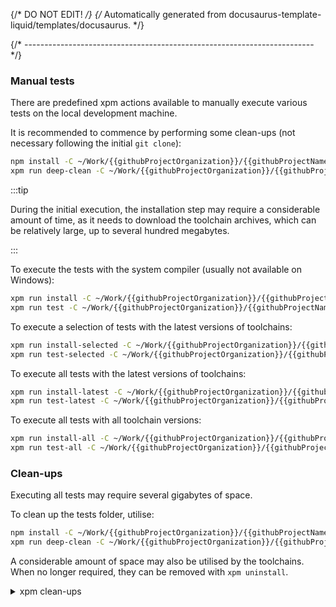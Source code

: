 {/* DO NOT EDIT! */}
{/* Automatically generated from docusaurus-template-liquid/templates/docusaurus. */}


{/* ------------------------------------------------------------------------ */}

### Manual tests

There are predefined xpm actions available to manually execute various
tests on the local development machine.

It is recommended to commence by performing some clean-ups (not necessary
following the initial `git clone`):

```sh
npm install -C ~/Work/{{githubProjectOrganization}}/{{githubProjectName}}.git/tests
xpm run deep-clean -C ~/Work/{{githubProjectOrganization}}/{{githubProjectName}}.git/tests
```

:::tip

During the initial execution, the installation step may require a considerable
amount of time, as it needs to download the toolchain archives, which
can be relatively large, up to several hundred megabytes.

:::

To execute the tests with the system compiler (usually not available on Windows):

```sh
xpm run install -C ~/Work/{{githubProjectOrganization}}/{{githubProjectName}}.git/tests
xpm run test -C ~/Work/{{githubProjectOrganization}}/{{githubProjectName}}.git/tests
```

To execute a selection of tests with the latest versions of toolchains:

```sh
xpm run install-selected -C ~/Work/{{githubProjectOrganization}}/{{githubProjectName}}.git/tests
xpm run test-selected -C ~/Work/{{githubProjectOrganization}}/{{githubProjectName}}.git/tests
```

To execute all tests with the latest versions of toolchains:

```sh
xpm run install-latest -C ~/Work/{{githubProjectOrganization}}/{{githubProjectName}}.git/tests
xpm run test-latest -C ~/Work/{{githubProjectOrganization}}/{{githubProjectName}}.git/tests
```

To execute all tests with all toolchain versions:

```sh
xpm run install-all -C ~/Work/{{githubProjectOrganization}}/{{githubProjectName}}.git/tests
xpm run test-all -C ~/Work/{{githubProjectOrganization}}/{{githubProjectName}}.git/tests
```

### Clean-ups

Executing all tests may require several gigabytes of space.

To clean up the tests folder, utilise:

```sh
npm install -C ~/Work/{{githubProjectOrganization}}/{{githubProjectName}}.git/tests
xpm run deep-clean -C ~/Work/{{githubProjectOrganization}}/{{githubProjectName}}.git/tests
```

A considerable amount of space may also be utilised by the toolchains.
When no longer required, they can be removed with `xpm uninstall`.

<details>
<summary>xpm clean-ups</summary>

<CommonXpmCleanUps />

</details>
